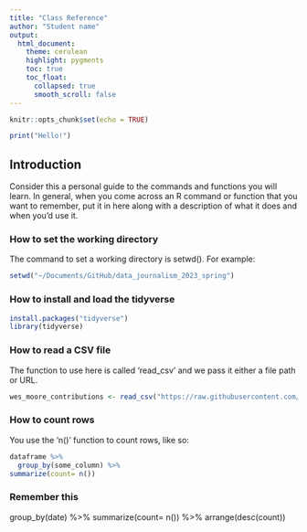 ```yaml
---
title: "Class Reference"
author: "Student name"
output:
  html_document:
    theme: cerulean
    highlight: pygments
    toc: true
    toc_float:
      collapsed: true
      smooth_scroll: false
---
```


```r
knitr::opts_chunk$set(echo = TRUE)
```

```r
print("Hello!")
```



## Introduction

Consider this a personal guide to the commands and functions you will learn. In general, when you come across an R command or function that you want to remember, put it in here along with a description of what it does and when you'd use it.

### How to set the working directory

The command to set a working directory is setwd(). For example:

```r
setwd("~/Documents/GitHub/data_journalism_2023_spring")
```

### How to install and load the tidyverse

```r
install.packages("tidyverse")
library(tidyverse)
```
### How to read a CSV file

The function to use here is called 'read_csv' and we pass it either a file path or URL.

```r
wes_moore_contributions <- read_csv("https://raw.githubusercontent.com/stephenneukam/CNS_Annapolis/main/Campaign_finance/Moore_ContributionsList.csv")
```
### How to count rows

You use the 'n()' function to count rows, like so:
```r
dataframe %>% 
  group_by(some_column) %>% 
summarize(count= n())
```

### Remember this 
group_by(date) %>% 
  summarize(count= n()) %>% 
  arrange(desc(count))